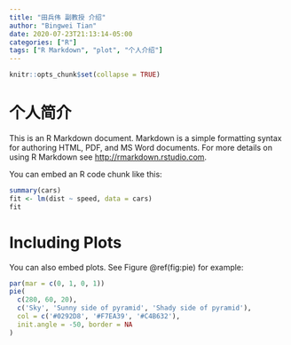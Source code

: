 ```yaml
---
title: "田兵伟 副教授 介绍"
author: "Bingwei Tian"
date: 2020-07-23T21:13:14-05:00
categories: ["R"]
tags: ["R Markdown", "plot", "个人介绍"]
---
```


```r
knitr::opts_chunk$set(collapse = TRUE)
```

# 个人简介

This is an R Markdown document. Markdown is a simple formatting syntax for authoring HTML, PDF, and MS Word documents. For more details on using R Markdown see <http://rmarkdown.rstudio.com>.

You can embed an R code chunk like this:

```r
summary(cars)
fit <- lm(dist ~ speed, data = cars)
fit
```

# Including Plots

You can also embed plots. See Figure \@ref(fig:pie) for example:

```r
par(mar = c(0, 1, 0, 1))
pie(
  c(280, 60, 20),
  c('Sky', 'Sunny side of pyramid', 'Shady side of pyramid'),
  col = c('#0292D8', '#F7EA39', '#C4B632'),
  init.angle = -50, border = NA
)
```
